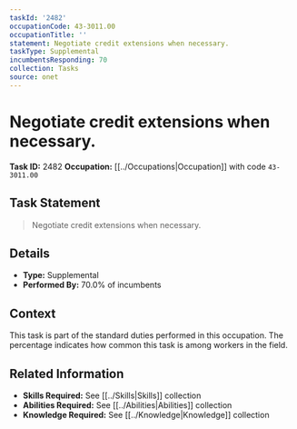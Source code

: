 ```yaml
---
taskId: '2482'
occupationCode: 43-3011.00
occupationTitle: ''
statement: Negotiate credit extensions when necessary.
taskType: Supplemental
incumbentsResponding: 70
collection: Tasks
source: onet
---
```

# Negotiate credit extensions when necessary.

**Task ID:** 2482
**Occupation:** [[../Occupations|Occupation]] with code `43-3011.00`

## Task Statement

> Negotiate credit extensions when necessary.

## Details

- **Type:** Supplemental
- **Performed By:** 70.0% of incumbents

## Context

This task is part of the standard duties performed in this occupation. The percentage indicates how common this task is among workers in the field.

## Related Information

- **Skills Required:** See [[../Skills|Skills]] collection
- **Abilities Required:** See [[../Abilities|Abilities]] collection
- **Knowledge Required:** See [[../Knowledge|Knowledge]] collection
